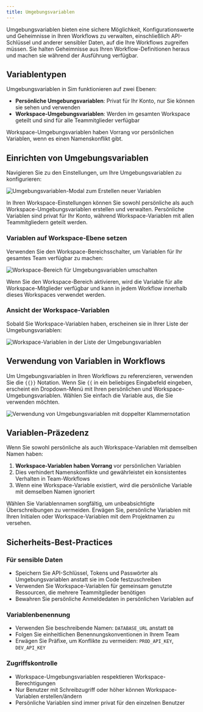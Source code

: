 ```yaml
---
title: Umgebungsvariablen
---
```



Umgebungsvariablen bieten eine sichere Möglichkeit, Konfigurationswerte und Geheimnisse in Ihren Workflows zu verwalten, einschließlich API-Schlüssel und anderer sensibler Daten, auf die Ihre Workflows zugreifen müssen. Sie halten Geheimnisse aus Ihren Workflow-Definitionen heraus und machen sie während der Ausführung verfügbar.

## Variablentypen

Umgebungsvariablen in Sim funktionieren auf zwei Ebenen:

- **Persönliche Umgebungsvariablen**: Privat für Ihr Konto, nur Sie können sie sehen und verwenden
- **Workspace-Umgebungsvariablen**: Werden im gesamten Workspace geteilt und sind für alle Teammitglieder verfügbar

<Callout type="info">
Workspace-Umgebungsvariablen haben Vorrang vor persönlichen Variablen, wenn es einen Namenskonflikt gibt.
</Callout>

## Einrichten von Umgebungsvariablen

Navigieren Sie zu den Einstellungen, um Ihre Umgebungsvariablen zu konfigurieren:

<Image
  src="/static/environment/environment-1.png"
  alt="Umgebungsvariablen-Modal zum Erstellen neuer Variablen"
  width={500}
  height={350}
/>

In Ihren Workspace-Einstellungen können Sie sowohl persönliche als auch Workspace-Umgebungsvariablen erstellen und verwalten. Persönliche Variablen sind privat für Ihr Konto, während Workspace-Variablen mit allen Teammitgliedern geteilt werden.

### Variablen auf Workspace-Ebene setzen

Verwenden Sie den Workspace-Bereichsschalter, um Variablen für Ihr gesamtes Team verfügbar zu machen:

<Image
  src="/static/environment/environment-2.png"
  alt="Workspace-Bereich für Umgebungsvariablen umschalten"
  width={500}
  height={350}
/>

Wenn Sie den Workspace-Bereich aktivieren, wird die Variable für alle Workspace-Mitglieder verfügbar und kann in jedem Workflow innerhalb dieses Workspaces verwendet werden.

### Ansicht der Workspace-Variablen

Sobald Sie Workspace-Variablen haben, erscheinen sie in Ihrer Liste der Umgebungsvariablen:

<Image
  src="/static/environment/environment-3.png"
  alt="Workspace-Variablen in der Liste der Umgebungsvariablen"
  width={500}
  height={350}
/>

## Verwendung von Variablen in Workflows

Um Umgebungsvariablen in Ihren Workflows zu referenzieren, verwenden Sie die `{{}}` Notation. Wenn Sie `{{` in ein beliebiges Eingabefeld eingeben, erscheint ein Dropdown-Menü mit Ihren persönlichen und Workspace-Umgebungsvariablen. Wählen Sie einfach die Variable aus, die Sie verwenden möchten.

<Image
  src="/static/environment/environment-4.png"
  alt="Verwendung von Umgebungsvariablen mit doppelter Klammernotation"
  width={500}
  height={350}
/>

## Variablen-Präzedenz

Wenn Sie sowohl persönliche als auch Workspace-Variablen mit demselben Namen haben:

1. **Workspace-Variablen haben Vorrang** vor persönlichen Variablen
2. Dies verhindert Namenskonflikte und gewährleistet ein konsistentes Verhalten in Team-Workflows
3. Wenn eine Workspace-Variable existiert, wird die persönliche Variable mit demselben Namen ignoriert

<Callout type="warning">
Wählen Sie Variablennamen sorgfältig, um unbeabsichtigte Überschreibungen zu vermeiden. Erwägen Sie, persönliche Variablen mit Ihren Initialen oder Workspace-Variablen mit dem Projektnamen zu versehen.
</Callout>

## Sicherheits-Best-Practices

### Für sensible Daten
- Speichern Sie API-Schlüssel, Tokens und Passwörter als Umgebungsvariablen anstatt sie im Code festzuschreiben
- Verwenden Sie Workspace-Variablen für gemeinsam genutzte Ressourcen, die mehrere Teammitglieder benötigen
- Bewahren Sie persönliche Anmeldedaten in persönlichen Variablen auf

### Variablenbenennung
- Verwenden Sie beschreibende Namen: `DATABASE_URL` anstatt `DB`
- Folgen Sie einheitlichen Benennungskonventionen in Ihrem Team
- Erwägen Sie Präfixe, um Konflikte zu vermeiden: `PROD_API_KEY`, `DEV_API_KEY`

### Zugriffskontrolle
- Workspace-Umgebungsvariablen respektieren Workspace-Berechtigungen
- Nur Benutzer mit Schreibzugriff oder höher können Workspace-Variablen erstellen/ändern
- Persönliche Variablen sind immer privat für den einzelnen Benutzer